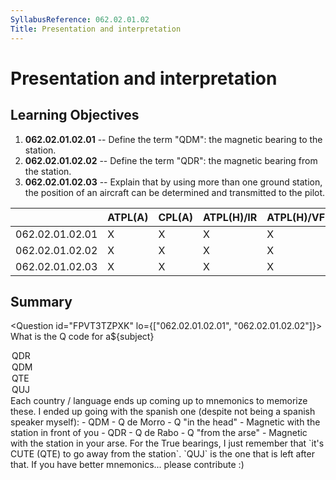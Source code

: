 ```yaml
---
SyllabusReference: 062.02.01.02
Title: Presentation and interpretation
---
```


# Presentation and interpretation

## Learning Objectives

1.  **062.02.01.02.01** -- Define the term "QDM": the magnetic bearing to the
    station.
2.  **062.02.01.02.02** -- Define the term "QDR": the magnetic bearing from the
    station.
3.  **062.02.01.02.03** -- Explain that by using more than one ground station,
    the position of an aircraft can be determined and transmitted to the pilot.

|                 | ATPL(A) | CPL(A) | ATPL(H)/IR | ATPL(H)/VFR | CPL(H) | IR  | CBIR(A) |
| --------------- | ------- | ------ | ---------- | ----------- | ------ | --- | ------- |
| 062.02.01.02.01 | X       | X      | X          | X           | X      | X   | X       |
| 062.02.01.02.02 | X       | X      | X          | X           | X      | X   | X       |
| 062.02.01.02.03 | X       | X      | X          | X           | X      | X   |         |

## Summary

<Question id="FPVT3TZPXK" lo={["062.02.01.02.01", "062.02.01.02.02"]}>
  <Text variant="oneCorrect">
    What is the Q code for a${subject}
  </Text>
<Option subject={[["Magnetic Bearing from a VDF station"]]}>QDR</Option>
<Option subject={[["Magnetic Bearing to a VDF station"]]}>QDM</Option>
<Option subject={[["True Bearing from a VDF station"]]}>QTE</Option>
<Option subject={[["True Bearing to a VDF"]]}>QUJ</Option>

  <Explanation>
    Each country / language ends up coming up to mnemonics to memorize these. I
    ended up going with the spanish one (despite not being a spanish speaker
    myself): - QDM - Q de Morro - Q "in the head" - Magnetic with the station in
    front of you - QDR - Q de Rabo - Q "from the arse" - Magnetic with the
    station in your arse. For the True bearings, I just remember that `it's CUTE
            (QTE) to go away from the station`. `QUJ` is the one that is left after
    that. If you have better mnemonics... please contribute :)
  </Explanation>
</Question>
